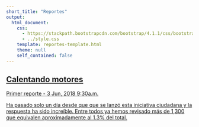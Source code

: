```yaml
---
short_title: "Reportes"
output: 
  html_document:
    css: 
      - https://stackpath.bootstrapcdn.com/bootstrap/4.1.1/css/bootstrap.min.css
      - ../style.css
    template: reportes-template.html
    theme: null
    self_contained: false
---
```

<!--
<div class="reporte-card py-5">
<h2 class="reporte-card-title">Diferencias entre ciudadanos revisores</h2>
<p class="reporte-card-subtitle lead">Segundo reporte - 4 Jun, 2018 8:00a.m.</p>
<p class="reporte-card-snippet">Las ratas de aceptacion/rejection son similares lo que indica que los resultados seran confiables</p>
</div>-->

<div class="reporte-card py-5">
<a href="primer-reporte-revsion-e14/">
<h2 class="reporte-card-title">
Calentando motores
</h2>
<p class="reporte-card-subtitle lead">Primer reporte - 3 Jun, 2018 9:30a.m.</p>
<p class="reporte-card-snippet">Ha pasado solo un día desde que que se lanzó esta iniciativa ciudadana y la respuesta ha sido increíble. 
Entre todos ya hemos revisado más de 1,300 que equivalen aproximadamente al 1.3% del total.</p></a>
</div>

<div class="sharethis-inline-share-buttons py-5" id="share" data-description="data-description"></div>

